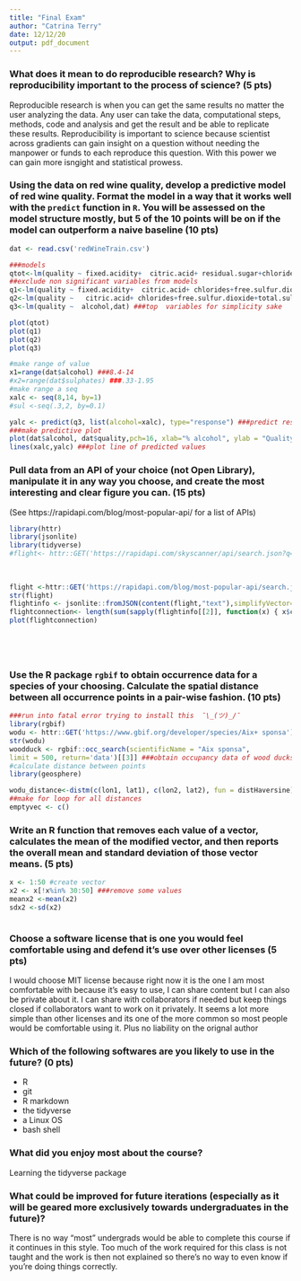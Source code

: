 ```yaml
---
title: "Final Exam"
author: "Catrina Terry"
date: 12/12/20
output: pdf_document
---
```






### What does it mean to do reproducible research? Why is reproducibility important to the process of science? (5 pts)


Reproducible research is when you can get the same results no matter the user analyzing the data. Any user can take the data, computational steps, methods, code and analysis and get the result and be able to replicate these results. Reproducibility is important to science because scientist across gradients can gain insight on a question without needing the manpower or funds to each reproduce this question. With this power we can gain more isngight and statistical prowess.













###  Using the data on red wine quality, develop a predictive model of red wine quality. Format the model in a way that it works well with the `predict` function in `R`. You will be assessed on the model structure mostly, but 5 of the 10 points will be on if the model can outperform a naive baseline (10 pts)



```r

dat <- read.csv('redWineTrain.csv')

###models
qtot<-lm(quality ~ fixed.acidity+  citric.acid+ residual.sugar+chlorides+free.sulfur.dioxide+total.sulfur.dioxide + pH +sulphates+alcohol,dat)
##exclude non significant variables from models
q1<-lm(quality ~ fixed.acidity+  citric.acid+ chlorides+free.sulfur.dioxide+total.sulfur.dioxide + pH +sulphates+alcohol,dat)
q2<-lm(quality ~   citric.acid+ chlorides+free.sulfur.dioxide+total.sulfur.dioxide + pH +sulphates+alcohol,dat) ###all significant
q3<-lm(quality ~  alcohol,dat) ###top  variables for simplicity sake

plot(qtot)
plot(q1)
plot(q2)
plot(q3)

#make range of value
x1=range(dat$alcohol) ###8.4-14
#x2=range(dat$sulphates) ###.33-1.95
#make range a seq
xalc <- seq(8,14, by=1)
#sul <-seq(.3,2, by=0.1)

yalc <- predict(q3, list(alcohol=xalc), type="response") ###predict response of alcohol to quality of wine
###make predictive plot
plot(dat$alcohol, dat$quality,pch=16, xlab="% alcohol", ylab = "Quality of Wine")
lines(xalc,yalc) ###plot line of predicted values
```



















### Pull data from an API of your choice (not Open Library), manipulate it in any way you choose, and create the most interesting and clear figure you can. (15 pts)

(See https://rapidapi.com/blog/most-popular-api/ for a list of APIs)

```r
library(httr)
library(jsonlite)
library(tidyverse)
#flight<- httr::GET('https://rapidapi.com/skyscanner/api/search.json?q=skyscanner')
             
 
 
flight <-httr::GET('https://rapidapi.com/blog/most-popular-api/search.json?q=skyscanner')
str(flight)
flightinfo <- jsonlite::fromJSON(content(flight,"text"),simplifyVector=FALSE)
flightconnection<- length(sum(sapply(flightinfo[[2]], function(x) { x$connections }))) 
plot(flightconnection)






```












### Use the R package `rgbif` to obtain occurrence data for a species of your choosing. Calculate the spatial distance between all occurrence points in a pair-wise fashion. (10 pts)



```r
###run into fatal error trying to install this  ¯\_(ツ)_/¯
library(rgbif)
wodu <- httr::GET('https://www.gbif.org/developer/species/Aix+ sponsa') #get wodu data
str(wodu)
woodduck <- rgbif::occ_search(scientificName = "Aix sponsa",
limit = 500, return='data')[[3]] ###obtain occupancy data of wood ducks
#calculate distance between points
library(geosphere)

wodu_distance<-distm(c(lon1, lat1), c(lon2, lat2), fun = distHaversine) # calculate distance between two points
##make for loop for all distances
emptyvec <- c()
```



















### Write an R function that removes each value of a vector, calculates the mean of the modified vector, and then reports the overall mean and standard deviation of those vector means. (5 pts)


```r
x <- 1:50 #create vector
x2 <- x[!x%in% 30:50] ###remove some values
meanx2 <-mean(x2)
sdx2 <-sd(x2)



```





















### Choose a software license that is one you would feel comfortable using and defend it's use over other licenses (5 pts)



I would choose MIT license because right now it is the one I am most comfortable with because it's easy to use, I can share content but I can also be private about it. I can share with collaborators if needed but keep things closed if collaborators want to work on it privately. It seems a lot more simple than other licenses and its one of the more common so most people would be comfortable using it. Plus no liability on the orignal author

















### Which of the following softwares are you likely to use in the future? (0 pts)

+ R
+ git
+ R markdown
+ the tidyverse
+ a Linux OS
+ bash shell







### What did you enjoy most about the course?


Learning the tidyverse package









### What could be improved for future iterations (especially as it will be geared more exclusively towards undergraduates in the future)?


There is no way "most" undergrads would be able to complete this course if it continues in this style. Too much of the work required for this class is not taught and the work is then not explained so there's no way to even know if you're doing things correctly. 








